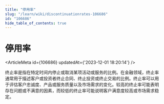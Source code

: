 ```yaml
---
title: "停用率"
slug: "/learn/wiki/discontinuationrates-106686"
id: "106686"
hide_table_of_contents: true
---
```



# 停用率

<ArticleMeta id={106686} updatedAt={'2023-12-01 18:20:14'} />
<div className='border-solid border-b border-t-0 my-4 border-[var(--ifm-color-gray-300)]' />

终止率是指在特定时间内停止或取消某项活动或服务的比例。在金融领域，终止率通常用于描述客户或投资者终止合同、终止投资或终止交易的比例。终止率可以用于评估客户忠诚度、产品或服务质量以及市场需求的变化。较高的终止率可能表明存在问题或不满意的因素，而较低的终止率可能说明客户满意度较高或市场需求稳定。
